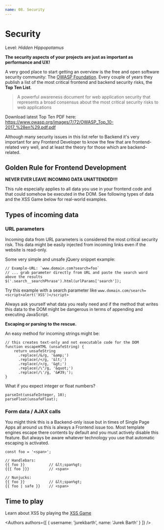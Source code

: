 ```yaml
---
name: 08. Security
---
```



# Security
Level: *Hidden Hippopotamus*

**The security aspects of your projects are just as important as performance and UX!**

A very good place to start getting an overview is the free and open software security community: The [OWASP Foundation](https://www.owasp.org/).
Every couple of years they publish a list of the most critical frontend and backend security risks, the **Top Ten List**.
> A powerful awareness document for web application security that represents a broad consensus about the most critical security risks to web applications

Download latest Top Ten PDF here: https://www.owasp.org/images/7/72/OWASP_Top_10-2017_%28en%29.pdf.pdf

Although many security issues in this list refer to Backend it's very important
for any Frontend Developer to know the few that are frontend-related very well, and at least the theory for those which are backend-related.


## Golden Rule for Frontend Development

**NEVER EVER LEAVE INCOMING DATA UNATTENDED!!!**

This rule especially applies to all data you use in your frontend code and that could somehow be executed in the DOM.
See following types of data and the XSS Game below for real-world examples.


## Types of incoming data

### URL parameters

Incoming data from URL parameters is considered the most critical security risk.
This data might be easily injected from incoming links even if the website is read-only.

Some very simple and unsafe jQuery snippet example:
```
// Example-URL: `www.domain.com?search=foo`
// ... grab parameter directly from URL and paste the search word above the results
$('.search__searchPhrase').html(urlParams['search']);
```
Try this example with a search parameter like `www.domain.com/search=<script>alert('XSS')</script>`

Always ask yourself what data you really need and if the method that writes this data to the DOM might be dangerous in terms of appending and executing JavaScript.


**Escaping or parsing to the rescue.**

An easy method for incoming strings might be:
```
// this creates text-only and not executable code for the DOM
function escapeHTML (unsafeString) {
    return unsafeString
      .replace(/&/g, '&amp;')
      .replace(/</g, '&lt;')
      .replace(/>/g, '&gt;')
      .replace(/\"/g, '&quot;')
      .replace(/\'/g, '&#39;');
}
```

What if you expect integer or float numbers?
```
parseInt(unsafeInteger, 10);
parseFloat(unsafeFloat);
```


### Form data / AJAX calls

You might think this is a Backend-only issue but in times of Single Page Apps all around us this is always a Frontend issue too.
Most template engines escape there contents by default and you must actively disable this feature.
But always be aware whatever technology you use that automatic escaping is activated.

```
const foo = '<span>';

// Handlebars:
{{ foo }}           // &lt;span%gt;
{{{ foo }}}         // <span>

// Nunjucks:
{{ foo }}           // &lt;span%gt;
{{ foo | safe }}    // <span>
```


## Time to play

Learn about XSS by playing the [XSS Game](https://xss-game.appspot.com)

<Authors
  authors={[
    {
      username: 'jurekbarth',
      name: 'Jurek Barth'
    }
  ]}
/>
